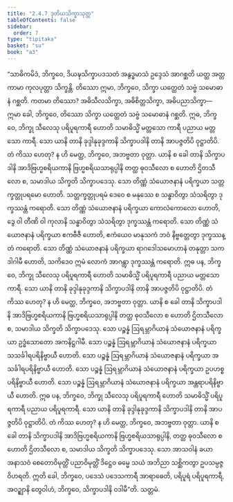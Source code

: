 ```yaml
---
title: "2.4.7 ဒုတိယသိက္ခာသုတ္တ"
tableOfContents: false
sidebar:
  order: 7
type: "tipitaka"
basket: "su"
book: "a3"
---
```



<DynamicBreadcrumb />

<Division number="88" book="a3" e="ch" v="15" p="234">

<Paragraph number="752" book="a3">
“သာဓိကမိဒံ, ဘိက္ခဝေ, ဒိယဍ္ဎသိက္ခာပဒသတံ အနွဒ္ဓမာသံ ဥဒ္ဒေသံ အာဂစ္ဆတိ ယတ္ထ အတ္တကာမာ ကုလပုတ္တာ သိက္ခန္တိ. တိဿော ဣမာ, ဘိက္ခဝေ, သိက္ခာ ယတ္ထေတံ သဗ္ဗံ သမောဓာနံ ဂစ္ဆတိ. ကတမာ တိဿော? အဓိသီလသိက္ခာ, အဓိစိတ္တသိက္ခာ, အဓိပညာသိက္ခာ—  ဣမာ ခေါ, ဘိက္ခဝေ, တိဿော သိက္ခာ ယတ္ထေတံ သဗ္ဗံ သမောဓာနံ ဂစ္ဆတိ.
</Paragraph>

<Paragraph number="753" book="a3">
ဣဓ, ဘိက္ခဝေ, ဘိက္ခု သီလေသု ပရိပူရကာရီ ဟောတိ သမာဓိသ္မိံ မတ္တသော ကာရီ ပညာယ မတ္တသော ကာရီ. သော ယာနိ တာနိ ခုဒ္ဒါနုခုဒ္ဒကာနိ သိက္ခာပဒါနိ တာနိ အာပဇ္ဇတိပိ ဝုဋ္ဌာတိပိ. တံ ကိဿ ဟေတု? န ဟိ မေတ္ထ, ဘိက္ခဝေ, အဘဗ္ဗတာ ဝုတ္တာ. ယာနိ စ ခေါ တာနိ သိက္ခာပဒါနိ အာဒိဗြဟ္မစရိယကာနိ ဗြဟ္မစရိယသာရုပ္ပါနိ တတ္ထ ဓုဝသီလော စ ဟောတိ ဌိတသီလော စ, သမာဒါယ သိက္ခတိ သိက္ခာပဒေသု. သော တိဏ္ဏံ သံယောဇနာနံ ပရိက္ခယာ သတ္တက္ခတ္တုပရမော ဟောတိ. သတ္တက္ခတ္တုပရမံ ဒေဝေ စ မနုဿေ စ သန္ဓာဝိတွာ သံသရိတွာ ဒုက္ခဿန္တံ ကရောတိ. သော တိဏ္ဏံ သံယောဇနာနံ ပရိက္ခယာ ကောလံကောလော ဟောတိ, ဒွေ ဝါ တီဏိ ဝါ ကုလာနိ သန္ဓာဝိတွာ သံသရိတွာ ဒုက္ခဿန္တံ ကရောတိ. သော တိဏ္ဏံ သံယောဇနာနံ ပရိက္ခယာ ဧကဗီဇီ ဟောတိ, ဧကံယေဝ မာနုသကံ ဘဝံ နိဗ္ဗတ္တေတွာ ဒုက္ခဿန္တံ ကရောတိ. သော တိဏ္ဏံ သံယောဇနာနံ ပရိက္ခယာ ရာဂဒေါသမောဟာနံ တနုတ္တာ သကဒါဂါမီ ဟောတိ, သကိဒေဝ ဣမံ လောကံ အာဂန္တွာ ဒုက္ခဿန္တံ ကရောတိ.
</Paragraph>

<Paragraph number="754" book="a3">
ဣဓ ပန, ဘိက္ခဝေ, ဘိက္ခု သီလေသု ပရိပူရကာရီ ဟောတိ သမာဓိသ္မိံ ပရိပူရကာရီ ပညာယ မတ္တသော ကာရီ. သော ယာနိ တာနိ ခုဒ္ဒါနုခုဒ္ဒကာနိ သိက္ခာပဒါနိ တာနိ အာပဇ္ဇတိပိ ဝုဋ္ဌာတိပိ. တံ ကိဿ ဟေတု? န ဟိ မေတ္ထ, ဘိက္ခဝေ, အဘဗ္ဗတာ ဝုတ္တာ. ယာနိ စ ခေါ တာနိ သိက္ခာပဒါနိ အာဒိဗြဟ္မစရိယကာနိ ဗြဟ္မစရိယသာရုပ္ပါနိ တတ္ထ ဓုဝသီလော စ ဟောတိ ဌိတသီလော စ, သမာဒါယ သိက္ခတိ သိက္ခာပဒေသု. သော ပဉ္စန္နံ ဩရမ္ဘာဂိယာနံ သံယောဇနာနံ ပရိက္ခယာ ဥဒ္ဓံသောတော အကနိဋ္ဌဂါမီ. သော ပဉ္စန္နံ ဩရမ္ဘာဂိယာနံ သံယောဇနာနံ ပရိက္ခယာ သသင်္ခါရပရိနိဗ္ဗာယီ ဟောတိ. သော ပဉ္စန္နံ ဩရမ္ဘာဂိယာနံ သံယောဇနာနံ ပရိက္ခယာ အသင်္ခါရပရိနိဗ္ဗာယီ ဟောတိ. သော ပဉ္စန္နံ ဩရမ္ဘာဂိယာနံ သံယောဇနာနံ ပရိက္ခယာ ဥပဟစ္စပရိနိဗ္ဗာယီ ဟောတိ. သော ပဉ္စန္နံ ဩရမ္ဘာဂိယာနံ သံယောဇနာနံ ပရိက္ခယာ အန္တရာပရိနိဗ္ဗာယီ ဟောတိ.
</Paragraph>

<Paragraph number="755" book="a3">
ဣဓ ပန, ဘိက္ခဝေ, ဘိက္ခု သီလေသု ပရိပူရကာရီ ဟောတိ သမာဓိသ္မိံ ပရိပူရကာရီ ပညာယ ပရိပူရကာရီ. သော ယာနိ တာနိ ခုဒ္ဒါနုခုဒ္ဒကာနိ သိက္ခာပဒါနိ တာနိ အာပဇ္ဇတိပိ ဝုဋ္ဌာတိပိ. တံ ကိဿ ဟေတု? န ဟိ မေတ္ထ, ဘိက္ခဝေ, အဘဗ္ဗတာ ဝုတ္တာ. ယာနိ စ ခေါ တာနိ သိက္ခာပဒါနိ အာဒိဗြဟ္မစရိယကာနိ ဗြဟ္မစရိယသာရုပ္ပါနိ, တတ္ထ ဓုဝသီလော စ ဟောတိ ဌိတသီလော စ, သမာဒါယ သိက္ခတိ သိက္ခာပဒေသု. သော အာသဝါနံ ခယာ အနာသဝံ စေတောဝိမုတ္တိံ ပညာဝိမုတ္တိံ ဒိဋ္ဌေဝ ဓမ္မေ သယံ အဘိညာ သစ္ဆိကတွာ ဥပသမ္ပဇ္ဇ ဝိဟရတိ.
</Paragraph>

<Paragraph number="756" book="a3">
ဣတိ ခေါ, ဘိက္ခဝေ, ပဒေသံ ပဒေသကာရီ အာရာဓေတိ, ပရိပူရံ ပရိပူရကာရီ, အဝဉ္ဈာနိ တွေဝါဟံ, ဘိက္ခဝေ, သိက္ခာပဒါနိ ဝဒါမီ”တိ.

</Paragraph>
</Division>

<Paragraph number="757" type="center" book="a3">
သတ္တမံ.
</Paragraph>